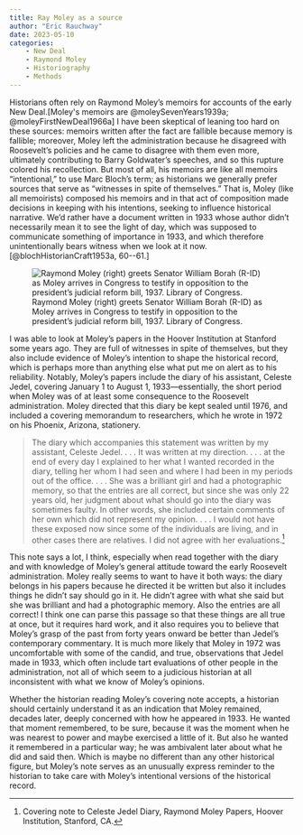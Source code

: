 ```yaml
---
title: Ray Moley as a source
author: "Eric Rauchway"
date: 2023-05-10
categories:
    - New Deal
    - Raymond Moley
    - Historiography
    - Methods
---
```


Historians often rely on Raymond Moley's memoirs for accounts of the early New Deal.[Moley's memoirs are @moleySevenYears1939a; @moleyFirstNewDeal1966a] I have been skeptical of leaning too hard on these sources: memoirs written after the fact are fallible because memory is fallible; moreover, Moley left the administration because he disagreed with Roosevelt's policies and he came to disagree with them even more, ultimately contributing to Barry Goldwater's speeches, and so this rupture colored his recollection. But most of all, his memoirs are like all memoirs "intentional," to use Marc Bloch's term; as historians we generally prefer sources that serve as "witnesses in spite of themselves." That is, Moley (like all memoirists) composed his memoirs and in that act of composition made decisions in keeping with his intentions, seeking to influence historical narrative. We'd rather have a document written in 1933 whose author didn't necessarily mean it to see the light of day, which was supposed to communicate something of importance in 1933, and which therefore unintentionally bears witness when we look at it now.[@blochHistorianCraft1953a, 60--61.]

![Raymond Moley (right) greets Senator William Borah (R-ID) as Moley arrives in Congress to testify in opposition to the president's judicial reform bill, 1937. Library of Congress.](moley.jpg)

[//]: https://www.loc.gov/item/2016871424/

I was able to look at Moley's papers in the Hoover Institution at Stanford some years ago. They are full of witnesses in spite of themselves, but they also include evidence of Moley's intention to shape the historical record, which is perhaps more than anything else what put me on alert as to his reliability. Notably, Moley's papers include the diary of his assistant, Celeste Jedel, covering January 1 to August 1, 1933---essentially, the short period when Moley was of at least some consequence to the Roosevelt administration. Moley directed that this diary be kept sealed until 1976, and included a covering memorandum to researchers, which he wrote in 1972 on his Phoenix, Arizona, stationery.

> The diary which accompanies this statement was written by my assistant, Celeste Jedel. . . . It was written at my direction. . . . at the end of every day I explained to her what I wanted recorded in the diary, telling her whom I had seen and where I had been in my periods out of the office. . . . She was a brilliant girl and had a photographic memory, so that the entries are all correct, but since she was only 22 years old, her judgment about what should go into the diary was sometimes faulty. In other words, she included certain comments of her own which did not represent my opinion. . . . I would not have these exposed now since some of the individuals are living, and in other cases there are relatives. I did not agree with her evaluations.[^2]

This note says a lot, I think, especially when read together with the diary and with knowledge of Moley's general attitude toward the early Roosevelt administration. Moley really seems to want to have it both ways: the diary belongs in his papers because he directed it be written but also it includes things he didn't say should go in it. He didn't agree with what she said but she was brilliant and had a photographic memory. Also the entries are all correct! I think one can parse this passage so that these things are all true at once, but it requires hard work, and it also requires you to believe that Moley's grasp of the past from forty years onward be better than Jedel's contemporary commentary. It is much more likely that Moley in 1972 was uncomfortable with some of the candid, and true, observations that Jedel made in 1933, which often include tart evaluations of other people in the administration, not all of which seem to a judicious historian at all inconsistent with what we know of Moley's opinions. 

Whether the historian reading Moley's covering note accepts, a historian should certainly understand it as an indication that Moley remained, decades later, deeply concerned with how he appeared in 1933. He wanted that moment remembered, to be sure, because it was the moment when he was nearest to power and maybe exercised a little of it. But also he wanted it remembered in a particular way; he was ambivalent later about what he did and said then. Which is maybe no different than any other historical figure, but Moley's note serves as an unusually express reminder to the historian to take care with Moley's intentional versions of the historical record.

[^2]: Covering note to Celeste Jedel Diary, Raymond Moley Papers, Hoover Institution, Stanford, CA. 
